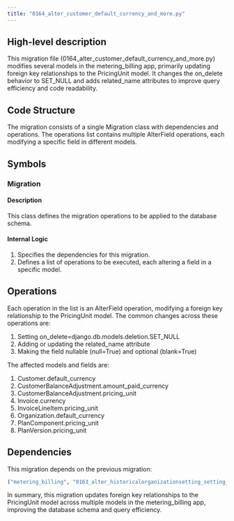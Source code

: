 ```yaml
---
title: "0164_alter_customer_default_currency_and_more.py"
---
```


## High-level description
This migration file (0164_alter_customer_default_currency_and_more.py) modifies several models in the metering_billing app, primarily updating foreign key relationships to the PricingUnit model. It changes the on_delete behavior to SET_NULL and adds related_name attributes to improve query efficiency and code readability.

## Code Structure
The migration consists of a single Migration class with dependencies and operations. The operations list contains multiple AlterField operations, each modifying a specific field in different models.

## Symbols

### Migration
#### Description
This class defines the migration operations to be applied to the database schema.

#### Internal Logic
1. Specifies the dependencies for this migration.
2. Defines a list of operations to be executed, each altering a field in a specific model.

## Operations
Each operation in the list is an AlterField operation, modifying a foreign key relationship to the PricingUnit model. The common changes across these operations are:

1. Setting on_delete=django.db.models.deletion.SET_NULL
2. Adding or updating the related_name attribute
3. Making the field nullable (null=True) and optional (blank=True)

The affected models and fields are:

1. Customer.default_currency
2. CustomerBalanceAdjustment.amount_paid_currency
3. CustomerBalanceAdjustment.pricing_unit
4. Invoice.currency
5. InvoiceLineItem.pricing_unit
6. Organization.default_currency
7. PlanComponent.pricing_unit
8. PlanVersion.pricing_unit

## Dependencies
This migration depends on the previous migration:
```python
("metering_billing", "0163_alter_historicalorganizationsetting_setting_group_and_more")
```

In summary, this migration updates foreign key relationships to the PricingUnit model across multiple models in the metering_billing app, improving the database schema and query efficiency.